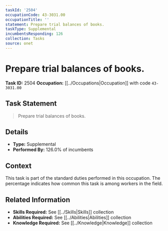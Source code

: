 ```yaml
---
taskId: '2504'
occupationCode: 43-3031.00
occupationTitle: ''
statement: Prepare trial balances of books.
taskType: Supplemental
incumbentsResponding: 126
collection: Tasks
source: onet
---
```

# Prepare trial balances of books.

**Task ID:** 2504
**Occupation:** [[../Occupations|Occupation]] with code `43-3031.00`

## Task Statement

> Prepare trial balances of books.

## Details

- **Type:** Supplemental
- **Performed By:** 126.0% of incumbents

## Context

This task is part of the standard duties performed in this occupation. The percentage indicates how common this task is among workers in the field.

## Related Information

- **Skills Required:** See [[../Skills|Skills]] collection
- **Abilities Required:** See [[../Abilities|Abilities]] collection
- **Knowledge Required:** See [[../Knowledge|Knowledge]] collection
